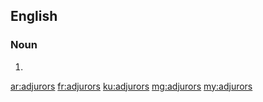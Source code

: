 ==English==

===Noun===
{{head|en|noun plural form}}

# {{plural of|adjuror|lang=en}}

[[ar:adjurors]]
[[fr:adjurors]]
[[ku:adjurors]]
[[mg:adjurors]]
[[my:adjurors]]